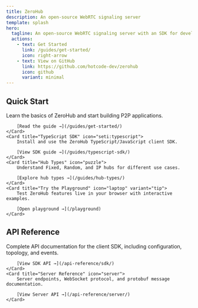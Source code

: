 ```yaml
---
title: ZeroHub
description: An open-source WebRTC signaling server
template: splash
hero:
  tagline: An open-source WebRTC signaling server with an SDK for developers
  actions:
    - text: Get Started
      link: /guides/get-started/
      icon: right-arrow
    - text: View on GitHub
      link: https://github.com/hotcode-dev/zerohub
      icon: github
      variant: minimal
---
```



## Quick Start

<CardGrid stagger>
    <Card title="Get Started" icon="rocket">
        Learn the basics of ZeroHub and start building P2P applications.
        
        [Read the guide →](/guides/get-started/)
    </Card>
    <Card title="TypeScript SDK" icon="seti:typescript">
        Install and use the ZeroHub TypeScript/JavaScript client SDK.
        
        [View SDK guide →](/guides/typescript-sdk/)
    </Card>
    <Card title="Hub Types" icon="puzzle">
        Understand Fixed, Random, and IP hubs for different use cases.
        
        [Explore hub types →](/guides/hub-types/)
    </Card>
    <Card title="Try the Playground" icon="laptop" variant="tip">
        Test ZeroHub features live in your browser with interactive examples.
        
        [Open playground →](/playground)
    </Card>
</CardGrid>

## API Reference

<CardGrid>
    <Card title="SDK Reference" icon="open-book">
        Complete API documentation for the client SDK, including configuration, topology, and events.
        
        [View SDK API →](/api-reference/sdk/)
    </Card>
    <Card title="Server Reference" icon="server">
        Server endpoints, WebSocket protocol, and protobuf message documentation.
        
        [View Server API →](/api-reference/server/)
    </Card>
</CardGrid>